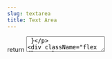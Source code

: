 ```yaml
---
slug: textarea
title: Text Area
---
```



  return <TextArea />
}

<div className="flex flex-col gap-8 justify-center items-center">
  <DocsTemplate preview={<TextAreaPreview />}>
    ```jsx
    import { TextArea } from 'rewind-uikit';

    <TextArea />;
    ```

  </DocsTemplate>
  <div>
    | Prop     | Values              |
    | -------- | ------------------- |

  </div>
</div>

